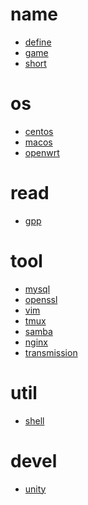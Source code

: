 = name =
* [[define]]
* [[game]]
* [[short]]

= os =
* [[centos]]
* [[macos]]
* [[openwrt]]

= read =
* [[gpp]]

= tool =
* [[mysql]]
* [[openssl]]
* [[vim]]
* [[tmux]]
* [[samba]]
* [[nginx]]
* [[transmission]] 

= util =
* [[shell]]
 
= devel =
* [[unity]]

